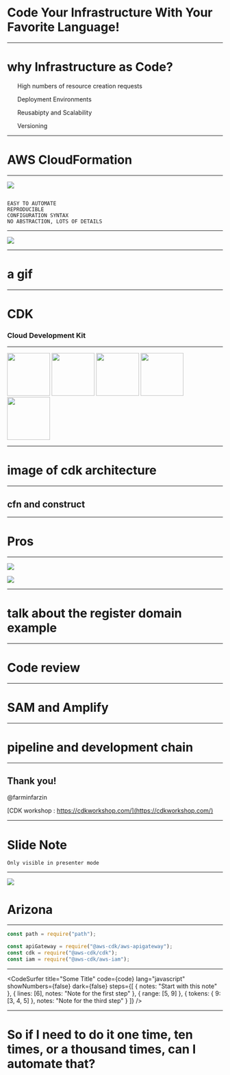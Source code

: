 
<Head>
  <title>Code Your Infra</title>
</Head>

# Code Your Infrastructure With Your Favorite Language!


---

# why Infrastructure as Code?

<ul>
  <Appear>
    <p>High numbers of resource creation requests</p>
    <p>Deployment Environments</p>
    <p>Reusabipty and Scalability</p>
    <p>Versioning</p>
  </Appear>
</ul>

---

# AWS CloudFormation

---

<Image src="images/cfn.svg" />

```notes

EASY TO AUTOMATE
REPRODUCIBLE
CONFIGURATION SYNTAX
NO ABSTRACTION, LOTS OF DETAILS

```

---

<Image src="images/cfn-yaml.svg" />

---

# a gif

---

# CDK

### Cloud Development Kit

---

<div   style={{display: "grid", gridTemplateColumns:"20% 20% 20% 20% 20%", gridTemplateRows:"100%", gridColumnGap: "20px"}}>

<img src={js} width="100px" height="100px" />
<img src={ts} width="100px" height="100px" />
<img src={net} width="100px" height="100px" />
<img src={python} width="100px" height="100px" />
<img src={java} width="100px" height="100px" />

</div>

---

# image of cdk architecture

---

## cfn and construct

---

# Pros

---


![](images/myStack.png)

![](images/myStackarc.png)

---

# talk about the register domain example

---

# Code review

---

# SAM and Amplify

---

# pipeline and development chain

---

## Thank you!

@farminfarzin

[CDK workshop : https://cdkworkshop.com/](https://cdkworkshop.com/)

---

# Slide Note

```notes
Only visible in presenter mode
```

---


![](images/arizona.jpg)

# Arizona

---


```jsx
const path = require("path");

const apiGateway = require("@aws-cdk/aws-apigateway");
const cdk = require("@aws-cdk/cdk");
const iam = require("@aws-cdk/aws-iam");
```

---

<CodeSurfer
  title="Some Title"
  code={code}
  lang="javascript"
  showNumbers={false}
  dark={false}
  steps={[
    { notes: "Start with this note" },
    { lines: [6], notes: "Note for the first step" },
    { range: [5, 9] },
    { tokens: { 9: [3, 4, 5] }, notes: "Note for the third step" }
  ]}
/>

---

# So if I need to do it one time, ten times, or a thousand times, can I automate that?
